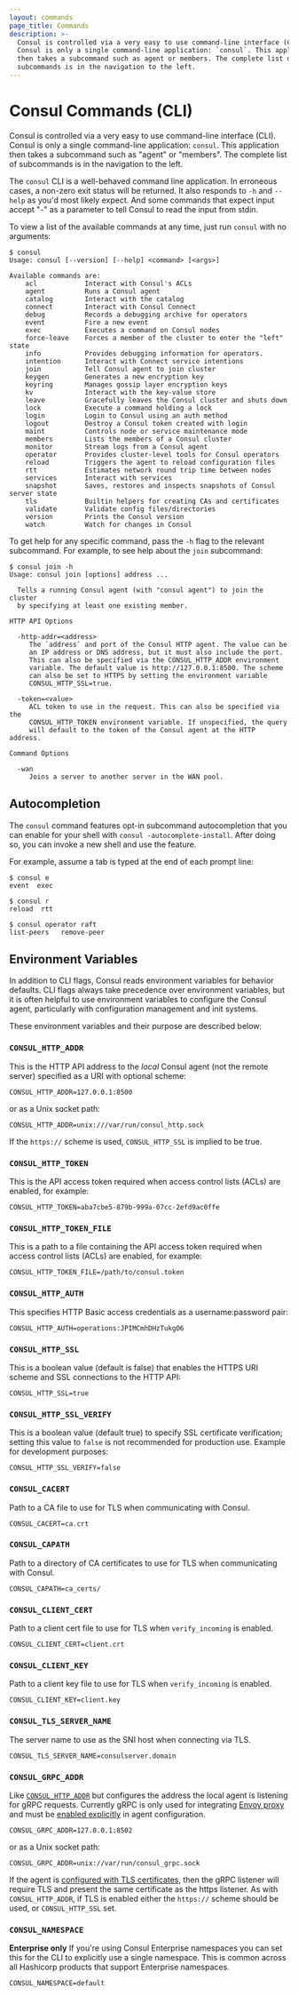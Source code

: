 ```yaml
---
layout: commands
page_title: Commands
description: >-
  Consul is controlled via a very easy to use command-line interface (CLI).
  Consul is only a single command-line application: `consul`. This application
  then takes a subcommand such as agent or members. The complete list of
  subcommands is in the navigation to the left.
---
```


# Consul Commands (CLI)

Consul is controlled via a very easy to use command-line interface (CLI).
Consul is only a single command-line application: `consul`. This application
then takes a subcommand such as "agent" or "members". The complete list of
subcommands is in the navigation to the left.

The `consul` CLI is a well-behaved command line application. In erroneous
cases, a non-zero exit status will be returned. It also responds to `-h` and `--help`
as you'd most likely expect. And some commands that expect input accept
"-" as a parameter to tell Consul to read the input from stdin.

To view a list of the available commands at any time, just run `consul` with
no arguments:

```shell-session
$ consul
Usage: consul [--version] [--help] <command> [<args>]

Available commands are:
    acl            Interact with Consul's ACLs
    agent          Runs a Consul agent
    catalog        Interact with the catalog
    connect        Interact with Consul Connect
    debug          Records a debugging archive for operators
    event          Fire a new event
    exec           Executes a command on Consul nodes
    force-leave    Forces a member of the cluster to enter the "left" state
    info           Provides debugging information for operators.
    intention      Interact with Connect service intentions
    join           Tell Consul agent to join cluster
    keygen         Generates a new encryption key
    keyring        Manages gossip layer encryption keys
    kv             Interact with the key-value store
    leave          Gracefully leaves the Consul cluster and shuts down
    lock           Execute a command holding a lock
    login          Login to Consul using an auth method
    logout         Destroy a Consul token created with login
    maint          Controls node or service maintenance mode
    members        Lists the members of a Consul cluster
    monitor        Stream logs from a Consul agent
    operator       Provides cluster-level tools for Consul operators
    reload         Triggers the agent to reload configuration files
    rtt            Estimates network round trip time between nodes
    services       Interact with services
    snapshot       Saves, restores and inspects snapshots of Consul server state
    tls            Builtin helpers for creating CAs and certificates
    validate       Validate config files/directories
    version        Prints the Consul version
    watch          Watch for changes in Consul
```

To get help for any specific command, pass the `-h` flag to the relevant
subcommand. For example, to see help about the `join` subcommand:

```shell-session
$ consul join -h
Usage: consul join [options] address ...

  Tells a running Consul agent (with "consul agent") to join the cluster
  by specifying at least one existing member.

HTTP API Options

  -http-addr=<address>
     The `address` and port of the Consul HTTP agent. The value can be
     an IP address or DNS address, but it must also include the port.
     This can also be specified via the CONSUL_HTTP_ADDR environment
     variable. The default value is http://127.0.0.1:8500. The scheme
     can also be set to HTTPS by setting the environment variable
     CONSUL_HTTP_SSL=true.

  -token=<value>
     ACL token to use in the request. This can also be specified via the
     CONSUL_HTTP_TOKEN environment variable. If unspecified, the query
     will default to the token of the Consul agent at the HTTP address.

Command Options

  -wan
     Joins a server to another server in the WAN pool.
```

## Autocompletion

The `consul` command features opt-in subcommand autocompletion that you can
enable for your shell with `consul -autocomplete-install`. After doing so,
you can invoke a new shell and use the feature.

For example, assume a tab is typed at the end of each prompt line:

```shell-session
$ consul e
event  exec

$ consul r
reload  rtt

$ consul operator raft
list-peers   remove-peer
```

## Environment Variables

In addition to CLI flags, Consul reads environment variables for behavior
defaults. CLI flags always take precedence over environment variables, but it
is often helpful to use environment variables to configure the Consul agent,
particularly with configuration management and init systems.

These environment variables and their purpose are described below:

### `CONSUL_HTTP_ADDR`

This is the HTTP API address to the _local_ Consul agent
(not the remote server) specified as a URI with optional scheme:

```
CONSUL_HTTP_ADDR=127.0.0.1:8500
```

or as a Unix socket path:

```
CONSUL_HTTP_ADDR=unix:///var/run/consul_http.sock
```

If the `https://` scheme is used, `CONSUL_HTTP_SSL` is implied to be true.

### `CONSUL_HTTP_TOKEN`

This is the API access token required when access control lists (ACLs)
are enabled, for example:

```
CONSUL_HTTP_TOKEN=aba7cbe5-879b-999a-07cc-2efd9ac0ffe
```

### `CONSUL_HTTP_TOKEN_FILE`

This is a path to a file containing the API access token required when access
control lists (ACLs) are enabled, for example:

```
CONSUL_HTTP_TOKEN_FILE=/path/to/consul.token
```

### `CONSUL_HTTP_AUTH`

This specifies HTTP Basic access credentials as a username:password pair:

```
CONSUL_HTTP_AUTH=operations:JPIMCmhDHzTukgO6
```

### `CONSUL_HTTP_SSL`

This is a boolean value (default is false) that enables the HTTPS URI
scheme and SSL connections to the HTTP API:

```
CONSUL_HTTP_SSL=true
```

### `CONSUL_HTTP_SSL_VERIFY`

This is a boolean value (default true) to specify SSL certificate verification;
setting this value to `false` is not recommended for production use. Example for
development purposes:

```
CONSUL_HTTP_SSL_VERIFY=false
```

### `CONSUL_CACERT`

Path to a CA file to use for TLS when communicating with Consul.

```
CONSUL_CACERT=ca.crt
```

### `CONSUL_CAPATH`

Path to a directory of CA certificates to use for TLS when communicating with Consul.

```
CONSUL_CAPATH=ca_certs/
```

### `CONSUL_CLIENT_CERT`

Path to a client cert file to use for TLS when `verify_incoming` is enabled.

```
CONSUL_CLIENT_CERT=client.crt
```

### `CONSUL_CLIENT_KEY`

Path to a client key file to use for TLS when `verify_incoming` is enabled.

```
CONSUL_CLIENT_KEY=client.key
```

### `CONSUL_TLS_SERVER_NAME`

The server name to use as the SNI host when connecting via TLS.

```
CONSUL_TLS_SERVER_NAME=consulserver.domain
```

### `CONSUL_GRPC_ADDR`

Like [`CONSUL_HTTP_ADDR`](#consul_http_addr) but configures the address the
local agent is listening for gRPC requests. Currently gRPC is only used for
integrating [Envoy proxy](/docs/connect/proxies/envoy) and must be [enabled
explicitly](/docs/agent/config/config-files#grpc_port) in agent configuration.

```
CONSUL_GRPC_ADDR=127.0.0.1:8502
```

or as a Unix socket path:

```
CONSUL_GRPC_ADDR=unix://var/run/consul_grpc.sock
```

If the agent is [configured with TLS
certificates](/docs/agent/encryption#rpc-encryption-with-tls), then the
gRPC listener will require TLS and present the same certificate as the https
listener. As with `CONSUL_HTTP_ADDR`, if TLS is enabled either the `https://`
scheme should be used, or `CONSUL_HTTP_SSL` set.

### `CONSUL_NAMESPACE`

**Enterprise only**
If you're using Consul Enterprise namespaces you can set this for the CLI to
explicitly use a single namespace. This is common across all Hashicorp
products that support Enterprise namespaces.

```
CONSUL_NAMESPACE=default
```
